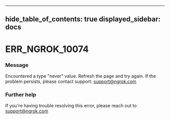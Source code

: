 

---
hide_table_of_contents: true
displayed_sidebar: docs
---


# ERR_NGROK_10074

### Message
Encountered a type "never" value. Refresh the page and try again. If the problem persists, please contact support: support@ngrok.com

<ErrorDetails />



### Further help
If you're having trouble resolving this error, please reach out to [support@ngrok.com](mailto:support@ngrok.com?subject=Help%20with%20ERR_NGROK_10074)

